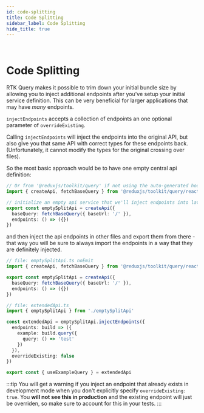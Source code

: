 ```yaml
---
id: code-splitting
title: Code Splitting
sidebar_label: Code Splitting
hide_title: true
---
```


&nbsp;

# Code Splitting

RTK Query makes it possible to trim down your initial bundle size by allowing you to inject additional endpoints after you've setup your initial service definition. This can be very beneficial for larger applications that may have _many_ endpoints.

`injectEndpoints` accepts a collection of endpoints an one optional parameter of `overrideExisting`.

Calling `injectEndpoints` will inject the endpoints into the original API, but also give you that same API with correct types for these endpoints back. (Unfortunately, it cannot modify the types for the original crossing over files).

So the most basic approach would be to have one empty central api definition:

```ts title="Basic setup"
// Or from '@reduxjs/toolkit/query' if not using the auto-generated hooks
import { createApi, fetchBaseQuery } from '@reduxjs/toolkit/query/react'

// initialize an empty api service that we'll inject endpoints into later as needed
export const emptySplitApi = createApi({
  baseQuery: fetchBaseQuery({ baseUrl: '/' }),
  endpoints: () => ({})
})
```

and then inject the api endpoints in other files and export them from there - that way you will be sure to always import the endpoints in a way that they are definitely injected.

```ts title="Injecting & exporting additional endpoints"
// file: emptySplitApi.ts noEmit
import { createApi, fetchBaseQuery } from '@reduxjs/toolkit/query/react'

export const emptySplitApi = createApi({
  baseQuery: fetchBaseQuery({ baseUrl: '/' }),
  endpoints: () => ({})
})

// file: extendedApi.ts
import { emptySplitApi } from './emptySplitApi'

const extendedApi = emptySplitApi.injectEndpoints({
  endpoints: build => ({
    example: build.query({
      query: () => 'test'
    })
  }),
  overrideExisting: false
})

export const { useExampleQuery } = extendedApi
```

:::tip
You will get a warning if you inject an endpoint that already exists in development mode when you don't explicitly specify `overrideExisting: true`. You **will not see this in production** and the existing endpoint will just be overriden, so make sure to account for this in your tests.
:::
